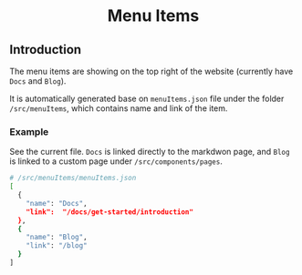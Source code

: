---
---

<h1 align="center">Menu Items</h1>


<Alert type="warning" message="Out of date" closeable={true} />

## Introduction

The menu items are showing on the top right of the website (currently have `Docs` and `Blog`).

It is automatically generated base on `menuItems.json` file under the folder `/src/menuItems`, which contains name and link of the item.

### Example

See the current file. `Docs` is linked directly to the markdwon page, and `Blog` is linked to a custom page under `/src/components/pages`.

```sh
# /src/menuItems/menuItems.json
[
  {
    "name": "Docs",
    "link":  "/docs/get-started/introduction"
  },
  {
    "name": "Blog",
    "link": "/blog"
  }
]
```
